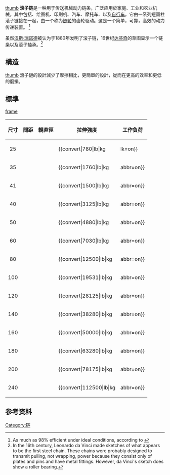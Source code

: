 [[file:The_sketch_(drawing)_of_roller_chain,_Leonardo_da_Vinci.jpg|thumb]]
'''滚子链'''是一种用于传送机械动力链条，广泛应用於家庭、工业和农业机械，其中包括{{le|输送机|Conveyor system}}、绘图机、印刷机、汽车、摩托车、以及[[自行车|自行车]]。它由一系列短圆柱滚子链接在一起，由一个称为[[链轮|链轮]]的齿轮驱动。这是一个简单，可靠，高效的动力传递装置。 <ref>As much as 98% efficient under ideal conditions, according to {{cite web|last=Kidd |first=Matt D. |coauthors=N. E. Loch, R. L. Reuben |year=1998 |url=http://www.hw.ac.uk/mecWWW/research/mdk/res.htm |title=Bicycle Chain Efficiency |work=The Engineering of Sport conference |publisher=Heriot Watt University |accessdate=2006-05-16 |archiveurl=https://web.archive.org/web/20060206210227/http://www.hw.ac.uk/mecWWW/research/mdk/res.htm |archivedate=2006-02-06 |deadurl=yes }}</ref> 

虽然[[汉斯·瑞诺德|汉斯·瑞诺德]]被认为于1880年发明了滚子链，16世纪[[列奥纳多·达·芬奇|达芬奇]]的草图显示一个链条以及滚子轴承。<ref>In the 16th century, Leonardo da Vinci made sketches of what appears to be the first steel chain. These chains were probably designed to transmit pulling, not wrapping, power because they consist only of plates and pins and have metal fittings. However, da Vinci's sketch does show a roller bearing.{{cite book | title=The Complete Guide to Chain | editor=Tsubakimoto Chain Co. | publisher=Kogyo Chosaki Publishing Co., Ltd. | isbn=0-9658932-0-0 | year=1997 | pages=240 | id=p. 211 | url=http://chain-guide.com/breaks/brief-history-of-chain.html | accessdate=2006-05-17 | archive-date=2018-09-02 | archive-url=https://web.archive.org/web/20180902192119/http://chain-guide.com/breaks/brief-history-of-chain.html | dead-url=yes }}</ref>

== 構造 ==
[[file:Roller_Chain_Render_(with_numbers).png|thumb]]
滾子鏈的設計減少了摩擦相比，更簡單的設計，從而在更高的效率和更低的磨損。

== 標準 ==
[[file:Chain.gif|frame]]
{| border="0" cellpadding="6" cellspacing="0"
|- style="background:#336ead;font-weight:bold; color:white; "
! 尺寸
! 間距
! 輥直徑
! 拉伸強度
! 工作負荷
|-style="background:#eaeaea;" align=right
!align=center|25
 |{{convert|0.250|in|mm|2|abbr=on|lk=on}}
 |{{convert|0.130|in|mm|2|abbr=on}}
 |{{convert|780|lb|kg||abbr=on|lk=on}}
 |{{convert|18|lb|kg||abbr=on}}
|- style="background:#fafafa;" align=right
!align=center|35
 |{{convert|0.375|in|mm|2|abbr=on}}
 |{{convert|0.200|in|mm|2|abbr=on}}
 |{{convert|1760|lb|kg||abbr=on}}
 |{{convert|18|lb|kg||abbr=on}}
|-style="background:#eaeaea; " align=right
!align=center|41
 |{{convert|0.500|in|mm|2|abbr=on}}
 |{{convert|0.306|in|mm|2|abbr=on}}
 |{{convert|1500|lb|kg||abbr=on}}
 |{{convert|18|lb|kg||abbr=on}}
|- style="background:#fafafa;" align=right
!align=center|40
 |{{convert|0.500|in|mm|2|abbr=on}}
 |{{convert|0.312|in|mm|2|abbr=on}}
 |{{convert|3125|lb|kg||abbr=on}}
 |{{convert|31|lb|kg||abbr=on}}
|-style="background:#eaeaea; " align=right
!align=center|50
 |{{convert|0.625|in|mm|2|abbr=on}}
 |{{convert|0.400|in|mm|2|abbr=on}}
 |{{convert|4880|lb|kg||abbr=on}}
 |{{convert|49|lb|kg||abbr=on}}
|- style="background:#fafafa;"  align=right
!align=center|60
 |{{convert|0.750|in|mm|2|abbr=on}}
 |{{convert|0.469|in|mm|2|abbr=on}}
 |{{convert|7030|lb|kg||abbr=on}}
 |{{convert|70|lb|kg||abbr=on}}
|-style="background:#eaeaea;" align=right
!align=center|80
 |{{convert|1.000|in|mm|2|abbr=on}}
 |{{convert|0.625|in|mm|2|abbr=on}}
 |{{convert|12500|lb|kg||abbr=on}}
 |{{convert|125|lb|kg||abbr=on}}
|- style="background:#fafafa;" align=right
!align=center|100
 |{{convert|1.250|in|mm|2|abbr=on}}
 |{{convert|0.750|in|mm|2|abbr=on}}
 |{{convert|19531|lb|kg||abbr=on}}
 |{{convert|195|lb|kg||abbr=on}}
|-style="background:#eaeaea;" align=right
!align=center|120
 |{{convert|1.500|in|mm|2|abbr=on}}
 |{{convert|0.875|in|mm|2|abbr=on}}
 |{{convert|28125|lb|kg||abbr=on}}
 |{{convert|281|lb|kg||abbr=on}}
|- style="background:#fafafa;" align=right
!align=center|140
 |{{convert|1.750|in|mm|2|abbr=on}}
 |{{convert|1.000|in|mm|2|abbr=on}}
 |{{convert|38280|lb|kg||abbr=on}}
 |{{convert|383|lb|kg||abbr=on}}
|-style="background:#eaeaea;" align=right
!align=center|160
 |{{convert|2.000|in|mm|2|abbr=on}}
 |{{convert|1.125|in|mm|2|abbr=on}}
 |{{convert|50000|lb|kg||abbr=on}}
 |{{convert|500|lb|kg||abbr=on}}
|- style="background:#fafafa;" align=right
!align=center|180
 |{{convert|2.250|in|mm|2|abbr=on}}
 |{{convert|1.460|in|mm|2|abbr=on}}
 |{{convert|63280|lb|kg||abbr=on}}
 |{{convert|633|lb|kg||abbr=on}}
|-style="background:#eaeaea;" align=right
!align=center|200
 |{{convert|2.500|in|mm|2|abbr=on}}
 |{{convert|1.562|in|mm|2|abbr=on}}
 |{{convert|78175|lb|kg||abbr=on}}
 |{{convert|781|lb|kg||abbr=on}}
|- style="background:#fafafa;" align=right
!align=center|240
 |{{convert|3.000|in|mm|2|abbr=on}}
 |{{convert|1.875|in|mm|2|abbr=on}}
 |{{convert|112500|lb|kg||abbr=on}}
 |{{convert|1000|lb|kg||abbr=on}}
|}

==参考资料==
{{reflist}}
{{自行車配件}}
{{Authority control}}
[[Category:链|Category:链]]